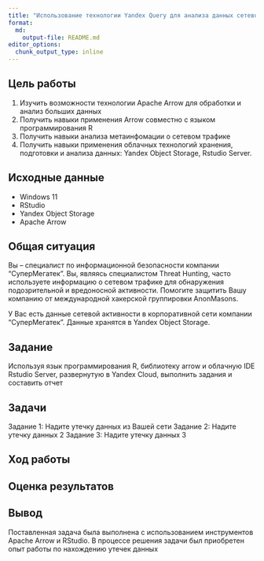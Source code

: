 ```yaml
---
title: "Использование технологии Yandex Query для анализа данных сетевой активности №3"
format:   
  md:
    output-file: README.md
editor_options: 
  chunk_output_type: inline
---
```


## Цель работы

1. Изучить возможности технологии Apache Arrow для обработки и анализ больших данных
2. Получить навыки применения Arrow совместно с языком программирования R
3. Получить навыки анализа метаинфомации о сетевом трафике
4. Получить навыки применения облачных технологий хранения, подготовки и анализа данных: Yandex Object Storage, Rstudio Server.

## Исходные данные

- Windows 11
- RStudio
- Yandex Object Storage
- Apache Arrow

## Общая ситуация

Вы – специалист по информационной безопасности компании “СуперМегатек”. Вы, являясь специалистом Threat Hunting, часто используете информацию о сетевом трафике для обнаружения подозрительной и вредоносной активности. Помогите защитить Вашу компанию от международной хакерской группировки AnonMasons.

У Вас есть данные сетевой активности в корпоративной сети компании “СуперМегатек”. Данные хранятся в Yandex Object Storage.

## Задание

Используя язык программирования R, библиотеку arrow и облачную IDE Rstudio Server, развернутую в Yandex Cloud, выполнить задания и составить отчет

## Задачи

Задание 1: Надите утечку данных из Вашей сети
Задание 2: Надите утечку данных 2
Задание 3: Надите утечку данных 3

## Ход работы



## Оценка результатов



## Вывод

Поставленная задача была выполнена с использованием инструментов Apache Arrow и RStudio. В процессе решения задачи был приобретен опыт работы по нахождению утечек данных
